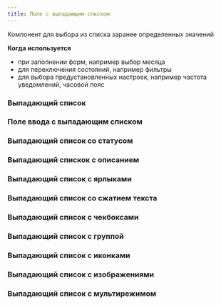 ```yaml
---
title: Поле с выпадающим списком
---
```


Компонент для выбора из списка заранее определенных значений

**Когда используется**

- при заполнении форм, например выбор месяца
- для переключения состояний, например фильтры
- для выбора предустановленных настроек, например частота уведомлений, часовой пояс

### Выпадающий список
<Sandbox height="m" projectId="uxcomponents_select_select" />

### Поле ввода с выпадающим списком
<Sandbox height="m" projectId="uxcomponents_select_input_select" />

### Выпадающий список со статусом
<Sandbox height="m" projectId="uxcomponents_select_status" />

### Выпадающий спискок с описанием
<Sandbox height={370} projectId="uxcomponents_select_with_description" />

### Выпадающий список с ярлыками
<Sandbox height="m" projectId="uxcomponents_select_badges" />

### Выпадающий список со сжатием текста
<Sandbox height="m" projectId="uxcomponents_select_pressed_text" />

### Выпадающий список с чекбоксами
<Sandbox height="m" projectId="uxcomponents_select_checkboxes" />

### Выпадающий список с группой
<Sandbox height={370} projectId="uxcomponents_select_groups" />

### Выпадающий список с иконками
<Sandbox height="m" projectId="uxcomponents_select_icons" />

### Выпадающий список с изображениями
<Sandbox height={370} projectId="uxcomponents_select_images" />

### Выпадающий список с мультирежимом
<Sandbox height="m" projectId="uxcomponents_select_multi" />
